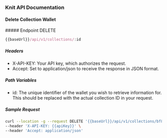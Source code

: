 ### Knit API Documentation

#### Delete Collection Wallet

<div style={{ display: "flex", alignItems: "center" }}>
  ##### Endpoint
  <span
    style={{
      display: "block",
      backgroundColor: "#f9f5f6",
      color: "#fc697a",
      marginLeft: "-17px",
      padding: "0px 6px",
      fontSize: ".8rem",
      borderRadius: "5px",
      marginTop: "30px",
    }}
  >
    DELETE
  </span>
</div>

```js copy
{{baseUrl}}/api/v1/collections/:id
```

##### Headers

- X-API-KEY: Your API key, which authorizes the request.
- Accept: Set to application/json to receive the response in JSON format.

##### Path Variables

- id: The unique identifier of the wallet you wish to retrieve information for. This should be replaced with the actual collection ID in your request.

##### Sample Request

```sh copy filename="Sample Request"
curl --location -g --request DELETE '{{baseUrl}}/api/v1/collections/bf81f144-efca-422a-aed7-bf7bf52da26b' \
--header 'X-API-KEY: {{apiKey}}' \
--header 'Accept: application/json'
```
